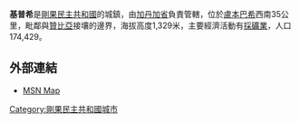 '''基普希'''是[[剛果民主共和國|剛果民主共和國]]的城鎮，由[[加丹加省|加丹加省]]負責管轄，位於[[盧本巴希|盧本巴希]]西南35公里，毗鄰與[[贊比亞|贊比亞]]接壤的邊界，海拔高度1,329米，主要經濟活動有[[採礦業|採礦業]]，人口174,429。

==外部連結==
* [http://maps.msn.com/%282npftw45loawulzjcayx4tyd%29/map.aspx?lats1=-11.7625&lons1=27.25&alts1=14&regn1=2 MSN Map]{{Dead link|date=2019年11月 |bot=InternetArchiveBot |fix-attempted=yes }}

{{DRCongo-stub}}

{{coord|11|45|45|S|27|15|00|E|display=title|region:CD-KT_type:city(1000)_source:dewiki}}

[[Category:剛果民主共和國城市|Category:剛果民主共和國城市]]